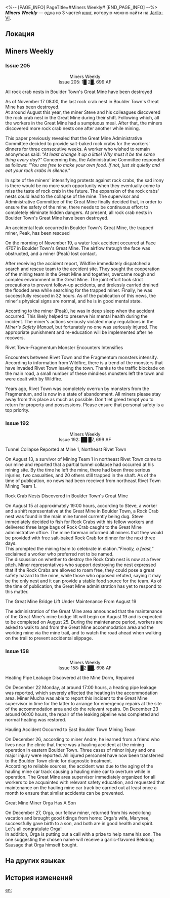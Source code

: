 <%-- [PAGE_INFO]
PageTitle=#Miners Weekly#
[END_PAGE_INFO] --%>
{{Дополнить}}
{{Книга Инфобокс
|id           = 010
|partIds      = 190110;190212;190213
|Название     = ''Miners Weekly''
|Изображение  = Иконка Книга.png
|Мир          = Jarilo-VI
|Томов        = 3
|Автор        = <!--нужно добавить-->
|Описание     = An ad hoc tabloid made by the mine's supervisor. It details important news regarding production and activities in the mine.
|Том1         = {{tx}}
|Источник1    = {{tx|Отсутствует источник}}
|Том2         = {{tx}}
|Источник2    = {{tx|Отсутствует источник}}
|Том3         = {{tx}}
|Источник3    = {{tx|Отсутствует источник}}
|Персонажи    = 
|Фракции      = 
}}
'''''Miners Weekly''''' — одна из 3 частей [[Книги|книг]], которую можно найти на [[Jarilo-VI]].

==Локация==
{{Отметка карты|<!--название карты-->|<!--id отметки-->}}

==Miners Weekly==
===Issue 205===
<div align="center">Miners Weekly<br />
Issue 205: 1█ 2█, 699 AF</div>


All rock crab nests in Boulder Town's Great Mine have been destroyed

As of November 17 08:00, the last rock crab nest in Boulder Town's Great Mine has been destroyed.<br />
At around August this year, the miner Steve and his colleagues discovered the rock crab nest in the Great Mine during their shift. Following which, all the workers in the Great Mine had a sumptuous meal. After that, the miners discovered more rock crab nests one after another while mining.

This paper previously revealed that the Great Mine Administrative Committee decided to provide salt-baked rock crabs for the workers' dinners for three consecutive weeks. A worker who wished to remain anonymous said: ''"At least change it up a little! Why must it be the same thing every day?"'' Concerning this, the Administrative Committee responded as follows: ''"You are free to make your own food. If not, just sit quietly and eat your rock crabs in silence."''

In spite of the miners' intensifying protests against rock crabs, the sad irony is there would be no more such opportunity when they eventually come to miss the taste of rock crab in the future. The expansion of the rock crabs' nests could lead to the collapse of the mine. The supervisor and Administrative Committee of the Great Mine finally decided that, in order to ensure the safety of the mine, there needs to be continuous effort to completely eliminate hidden dangers. At present, all rock crab nests in Boulder Town's Great Mine have been destroyed.

An accidental leak occurred in Boulder Town's Great Mine, the trapped miner, Peak, has been rescued

On the morning of November 19, a water leak accident occurred at Face 4707 in Boulder Town's Great Mine. The airflow through the face was obstructed, and a miner (Peak) lost contact.

After receiving the accident report, Wildfire immediately dispatched a search and rescue team to the accident site. They sought the cooperation of the mining team in the Great Mine and together, overcame rough and complex environment in the Great Mine. The joint effort took strict precautions to prevent follow-up accidents, and tirelessly carried drained the flooded area while searching for the trapped miner. Finally, he was successfully rescued in 32 hours. As of the publication of this news, the miner's physical signs are normal, and he is in good mental state.

According to the miner (Peak), he was in deep sleep when the accident occurred. This likely helped to preserve his mental health during the incident. The miner's actions seriously violated many regulations in the ''Miner's Safety Manual'', but fortunately no one was seriously injured. The appropriate punishment and re-education will be implemented after he recovers.

Rivet Town–Fragmentum Monster Encounters Intensifies

Encounters between Rivet Town and the Fragmentum monsters intensify. According to information from Wildfire, there is a trend of the monsters that have invaded Rivet Town leaving the town. Thanks to the traffic blockade on the main road, a small number of these mindless monsters left the town and were dealt with by Wildfire.

Years ago, Rivet Town was completely overrun by monsters from the Fragmentum, and is now in a state of abandonment. All miners please stay away from this place as much as possible. Don't let greed tempt you to return for property and possessions. Please ensure that personal safety is a top priority.

===Issue 192===
<div align="center">Miners Weekly<br />
Issue 192: ██ █7, 699 AF</div>


Tunnel Collapse Reported at Mine 1, Northeast Rivet Town

On August 13, a survivor of Mining Team 1 in northeast Rivet Town came to our mine and reported that a partial tunnel collapse had occurred at his mining site. By the time he left the mine, there had been three serious injuries, two casualties, and 20 others still trapped in the shaft. As of the time of publication, no news had been received from northeast Rivet Town Mining Team 1.


Rock Crab Nests Discovered in Boulder Town's Great Mine

On August 15 at approximately 19:00 hours, according to Steve, a worker and a shift representative at the Great Mine in Boulder Town, a Rock Crab nest was found in the main mine tunnel currently being dug. Steve immediately decided to fish for Rock Crabs with his fellow workers and delivered three large bags of Rock Crab caught to the Great Mine administrative office. The mine foreman informed all miners that they would be provided with free salt-baked Rock Crab for dinner for the next three days.<br />
This prompted the mining team to celebrate in elation.''"Finally, a feast,"'' exclaimed a worker who preferred not to be named.<br />
The discussion on whether to destroy the Rock Crab nest is now at a fever pitch. Miner representatives who support destroying the nest expressed that if the Rock Crabs are allowed to roam free, they could pose a great safety hazard to the mine, while those who opposed refuted, saying it may be the only nest and it can provide a stable food source for the team. As of the time of publication, the Great Mine administration has yet to respond to this matter.


The Great Mine Bridge Lift Under Maintenance From August 19

The administration of the Great Mine area announced that the maintenance of the Great Mine's mine bridge lift will begin on August 19 and is expected to be completed on August 25. During the maintenance period, workers are asked to walk to and from the Great Mine accommodation area and the working mine via the mine trail, and to watch the road ahead when walking on the trail to prevent accidental slippage.

===Issue 158===
<div align="center">Miners Weekly<br />
Issue 158: █2 ██, 698 AF</div>


Heating Pipe Leakage Discovered at the Mine Dorm, Repaired

On December 22 Monday, at around 17:00 hours, a heating pipe leakage was reported, which severely affected the heating in the accommodation area. Miner Mucha was able to report this incident to the Great Mine supervisor in time for the latter to arrange for emergency repairs at the site of the accommodation area and do the relevant repairs. On December 23 around 06:00 hours, the repair of the leaking pipeline was completed and normal heating was restored.


Hauling Accident Occurred to East Boulder Town Mining Team

On December 26, according to miner Andre, he learned from a friend who lives near the clinic that there was a hauling accident at the mining operation in eastern Boulder Town. Three cases of minor injury and one major injury were reported. All injured personnel have now been transferred to the Boulder Town clinic for diagnostic treatment. <br />According to reliable sources, the accident was due to the aging of the hauling mine car track causing a hauling mine car to overturn while in operation. The Great Mine area supervisor immediately organized for all workers to be acquainted with relevant safety education, and requested that maintenance on the hauling mine car track be carried out at least once a month to ensure that similar accidents can be prevented.


Great Mine Miner Orga Has A Son

On December 27, Orga, our fellow miner, returned from his week-long vacation and brought good tidings from home: Orga's wife, Marynee, successfully gave birth to a son, and both are in good health and spirit. Let's all congratulate Orga!<br />
In addition, Orga is putting out a call with a prize to help name his son. The one suggesting the chosen name will receive a garlic-flavored Belobog Sausage that Orga himself bought.

==На других языках==
{{На других языках
|en   = ''Miners Weekly''
|zhs  = 《矿工每周报》
|zht  = 《礦工每週報》
|ja   = 『鉱区ウィークリー』
|ko   = ≪광부 주간신문≫
|es   = «Semanario minero»
|fr   = ''Mineur hebdo''
|ru   = Еженедельник шахтёра
|th   = "การทำเหมืองประจำสัปดาห์"
|vi   = "Tuần Báo Thợ Mỏ"
|de   = „Bergarbeiter Wochenausgabe“
|id   = "Tabloid Mingguan Penambang"
|pt   = "Minerador Semanal"
}}

==История изменений==
{{История изменений|3.5}}

[[en:]]